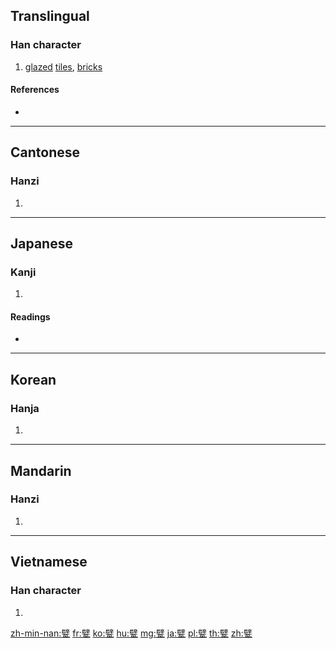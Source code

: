 {{character info/new}}
==Translingual==

===Han character===
{{Han char|rn=98|rad=瓦|as=13|sn=18|four=70717|canj=SJMVN|ids=⿱辟瓦}}

# [[glaze]]d [[tile]]s, [[brick]]s

====References====
* {{Han ref|kx=0752.170|dkj=21609|dj=1160.020|hdz=21433.060|uh=7513|ud=29971|bh=F049|bd=61513}}

----

==Cantonese==

===Hanzi===
{{yue-hanzi|jyut=|y=pik1}}

# {{defn|lang=yue|sort=瓦13}}

----

==Japanese==

===Kanji===
{{ja-kanji|grade=|rs=瓦13}}

# {{defn|lang=ja|sort=瓦13}}

====Readings====
* {{ja-readings|on=[[へき]] (heki)|kun=[[かわら]] (kawara)|nanori=}}

----

==Korean==

===Hanja===
{{ko-hanja|hangeul=벽|eumhun=|rv=byeok|mr=pyŏk|y=pyek}}

# {{defn|lang=ko|sort=瓦13}}

----

==Mandarin==

===Hanzi===
{{cmn-hanzi|pin=[[pì]] ([[pi4]])|wg=p'i<sup>4</sup>}}

# {{defn|lang=cmn|sort=瓦13}}

----

==Vietnamese==

===Han character===
{{vi-hantu|[[bích]], [[bịch]]|rs=瓦13}}

# {{defn|lang=vi|sort=瓦13}}

[[zh-min-nan:甓]]
[[fr:甓]]
[[ko:甓]]
[[hu:甓]]
[[mg:甓]]
[[ja:甓]]
[[pl:甓]]
[[th:甓]]
[[zh:甓]]